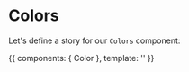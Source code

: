 

<Meta title="Core|Colors" component={Color} />

# Colors

Let's define a story for our `Colors` component:

<Story name="Palettes">
  {{
    components: { Color },
    template: '<color />'
  }}
</Story>
